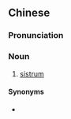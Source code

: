 {{also|西斯铃}}
==Chinese==
{{zh-forms|s=西斯铃|type=21|delink=1|''phonetic''}}

===Pronunciation===
{{zh-pron
|m=xīsīlíng,er=y
|cat=n
}}

===Noun===
{{zh-noun}}

# {{lb|zh|musical instrument}} [[sistrum]]

====Synonyms====
* {{zh-l|叉鈴}}